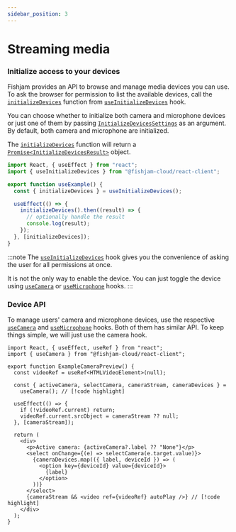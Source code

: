 ```yaml
---
sidebar_position: 3
---
```


# Streaming media

### Initialize access to your devices

Fishjam provides an API to browse and manage media devices you can use.  
To ask the browser for permission to list the available devices,
call the [`initializeDevices`](/api/web/functions/useInitializeDevices#initializedevices)
function from [`useInitializeDevices`](/api/web/functions/useInitializeDevices) hook.

You can choose whether to initialize both camera and microphone devices or just one of them by passing [`InitializeDevicesSettings`](/api/web/type-aliases/InitializeDevicesSettings)
as an argument. By default, both camera and microphone are initialized.

The [`initializeDevices`](/api/web/functions/useInitializeDevices#initializedevices) function will return a [`Promise<InitializeDevicesResult>`](/api/web/type-aliases/InitializeDevicesResult) object.

```ts
import React, { useEffect } from "react";
import { useInitializeDevices } from "@fishjam-cloud/react-client";

export function useExample() {
  const { initializeDevices } = useInitializeDevices();

  useEffect(() => {
    initializeDevices().then((result) => {
      // optionally handle the result
      console.log(result);
    });
  }, [initializeDevices]);
}
```

:::note
The [`useInitializeDevices`](/api/web/functions/useInitializeDevices) hook gives you the convenience of asking the user for all permissions at once.

It is not the only way to enable the device. You can just toggle the device using [`useCamera`](/api/web/functions/useCamera) or [`useMicrophone`](/api/web/functions/useMicrophone) hooks.
:::

### Device API

To manage users' camera and microphone devices, use the respective [`useCamera`](/api/web/functions/useCamera)
and [`useMicrophone`](/api/web/functions/useMicrophone) hooks.
Both of them has similar API. To keep things simple, we will just use the camera hook.

```tsx
import React, { useEffect, useRef } from "react";
import { useCamera } from "@fishjam-cloud/react-client";

export function ExampleCameraPreview() {
  const videoRef = useRef<HTMLVideoElement>(null);

  const { activeCamera, selectCamera, cameraStream, cameraDevices } =
    useCamera(); // [!code highlight]

  useEffect(() => {
    if (!videoRef.current) return;
    videoRef.current.srcObject = cameraStream ?? null;
  }, [cameraStream]);

  return (
    <div>
      <p>Active camera: {activeCamera?.label ?? "None"}</p>
      <select onChange={(e) => selectCamera(e.target.value)}>
        {cameraDevices.map(({ label, deviceId }) => (
          <option key={deviceId} value={deviceId}>
            {label}
          </option>
        ))}
      </select>
      {cameraStream && <video ref={videoRef} autoPlay />} // [!code highlight]
    </div>
  );
}
```
